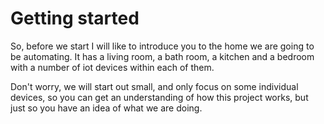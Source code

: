 
# Getting started

So, before we start I will like to introduce you to the home we are going to be automating. It has a living room, a bath room, a kitchen and a bedroom with a number of iot devices within each of them.

Don't worry, we will start out small, and only focus on some individual devices, so you can get an understanding of how this project works, but just so you have an idea of what we are doing.

<Devices showRooms />

<Next title="Your first unit" to="./first-unit.mdx" />
